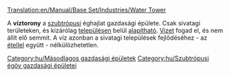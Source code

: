 [[Translation:en/Manual/Base Set/Industries/Water Tower]]

{{hu/Gazdasági épületek|név=Víztorony
|kép=en/Water tower.png
|klíma=[[hu/Manual/Éghajlatok#szubtropusi|szubtrópusi]]
|elfogad=[[hu/Manual/Base Set/Cargos/Víz|vizet]]
|előállít=---
}}
A '''víztorony''' a [[hu/Manual/Éghajlatok#szubtropusi|szubtrópusi]] éghajlat gazdasági épülete. Csak sivatagi területeken, és kizárólag [[hu/Manual/Települések|településen]] belül [[hu/Manual/Gazdasági épületek#uj-gazdasagi-epulet-alapitasa|alapítható]]. [[hu/Manual/Base Set/Cargos/Víz|Vizet]] fogad el, és nem állít elő semmit. A víz azonban a sivatagi települések fejlődéséhez - az [[hu/Manual/Base Set/Cargos/Étel|étellel]] együtt - nélkülözhetetlen.

{{hu/Navbox Gazdasági épületek}}

[[Category:hu/Másodlagos gazdasági épületek]]
[[Category:hu/Szubtrópusi égöv gazdasági épületei]]